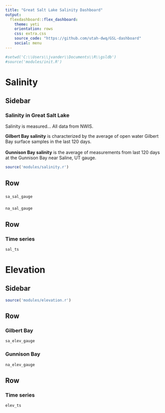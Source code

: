 ```yaml
---
title: "Great Salt Lake Salinity Dashboard"
output: 
  flexdashboard::flex_dashboard:
    theme: yeti
    orientation: rows
    css: extra.css
    source_code: "https://github.com/utah-dwq/GSL-dashboard"
    social: menu
---
```



```r
#setwd('C:\\Users\\jvander\\Documents\\R\\gsldb')
#source('modules/init.R')
```

# Salinity
Sidebar {.sidebar data-width=300}
-------------------------------------

### Salinity in Great Salt Lake
Salinity is measured... All data from NWIS. 

**Gilbert Bay salinity** is characterized by the average of open water Gilbert Bay surface samples in the last 120 days.  
<br>
**Gunnison Bay salinity** is the average of measurements from last 120 days at the Gunnison Bay near Saline, UT gauge.


```r
source('modules/salinity.r')
```

Row
-----------------------------------------------------------------------
### 
```r
sa_sal_gauge
```

### 
```r
na_sal_gauge
```


Row
-----------------------------------------------------------------------

### Time series
```r
sal_ts
```



# Elevation
Sidebar {.sidebar data-width=300}
-------------------------------------

```r
source('modules/elevation.r')
```

Row
-----------------------------------------------------------------------
### Gilbert Bay
```r
sa_elev_gauge
```

### Gunnison Bay
```r
na_elev_gauge
```


Row
-----------------------------------------------------------------------

### Time series
```r
elev_ts
```



<style>
body:after {
content: url(www/deq_dwq_logo.png);
position: fixed;
bottom: 0.5em;
left: 0.5em;
}
</style>








